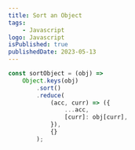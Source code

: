 ```yaml
---
title: Sort an Object
tags:
    - Javascript
logo: Javascript
isPublished: true
publishedDate: 2023-05-13
---
```


```js
const sortObject = (obj) =>
	Object.keys(obj)
		.sort()
		.reduce(
			(acc, curr) => ({
				...acc,
				[curr]: obj[curr],
			}),
			{}
		);
```
